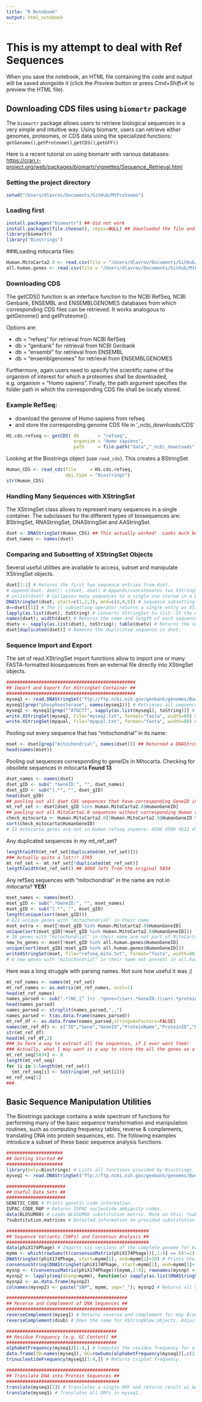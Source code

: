 ```yaml
---
title: "R Notebook"
output: html_notebook
---
```


# This is my attempt to deal with Ref Sequences
When you save the notebook, an HTML file containing the code and output will be saved alongside it (click the *Preview* button or press *Cmd+Shift+K* to preview the HTML file).

## Downloading CDS files using `biomartr` package
The `biomartr` package allows users to retrieve biological sequences in a very simple and intuitive way.
Using biomartr, users can retrieve either genomes, proteomes, or CDS data using the specialized functions:
`getGenome()`,`getProteome()`,`getCDS()`,`getGFF()`

Here is a recent tutorial on using biomartr with various databases:
[https://cran.r-project.org/web/packages/biomartr/vignettes/Sequence_Retrieval.html](https://cran.r-project.org/web/packages/biomartr/vignettes/Sequence_Retrieval.html)

### Setting the project directory
```r
setwd("/Users/dlavrov/Documents/GitHub/MtProteome")
```


### Loading first
```r
install.packages("biomartr") ## did not work
install.packages(file.choose(), repos=NULL) ## downloaded the file and used instead
library(biomartr)
library("Biostrings")
```

###Loading mitocarta files:
```r
Human.MitoCarta2.0 <- read.csv(file = "/Users/dlavrov/Documents/GitHub/MtProteome/Human.MitoCarta2.0.csv")
all.human.genes <- read.csv(file = "/Users/dlavrov/Documents/GitHub/MtProteome/data/Human.MitoCarta2.0.csv")
```


### Downloading CDS
The getCDS() function is an interface function to the NCBI RefSeq, NCBI Genbank, ENSEMBL and ENSEMBLGENOMES databases from which corresponding CDS files can be retrieved. It works analogous to getGenome() and getProteome().

Options are:

* db = "refseq" for retrieval from NCBI RefSeq
* db = "genbank" for retrieval from NCBI Genbank
* db = "ensembl" for retrieval from ENSEMBL
* db = "ensemblgenomes" for retrieval from ENSEMBLGENOMES

Furthermore, again users need to specify the scientific name of the organism of interest for which a proteomes shall be downloaded, e.g. organism = "Homo sapiens". Finally, the path argument specifies the folder path in which the corresponding CDS file shall be locally stored. 

### Example RefSeq:
- download the genome of Homo sapiens from refseq
- and store the corresponding genome CDS file in '_ncbi_downloads/CDS'

```r
HS.cds.refseq <- getCDS( db       = "refseq", 
                         organism = "Homo sapiens",
                         path     = file.path("data","_ncbi_downloads","CDS"))
```

Looking at the Biostrings object (use `read_cds`). This creates a BStringSet.

```r
Human_CDS <- read_cds(file     = HS.cds.refseq, 
                      obj.type = "Biostrings")
str(Human_CDS)
```

### Handling Many Sequences with XStringSet

The XStringSet class allows to represent many sequences in a single container. The subclasses for the different types of biosequences are: BStringSet, RNAStringSet, DNAStringSet and AAStringSet. 

```r
dset <- DNAStringSet(Human_CDS) ## This actually worked!  Looks much better now.
dset_names <- names(dset)
```

### Comparing and Subsetting of XStringSet Objects

Several useful utilities are available to access, subset and manipulate XStringSet objects. 

```r
dset[1:2] # Returns the first two sequence entries from dset.
# append(dset, dset); c(dset, dset) # Appends/concatenates two XStringSet objects.
# unlist(dset) # Collapses many sequences to a single one stored in a DNAString container.
DNAStringSet(dset, start=c(1,2,3), end=c(4,8,5)) # Sequence subsetting by positions provided under start and end.
d==dset[[1]] # The [[ subsetting operator returns a single entry as XString object.
lapply(as.list(dset), toString) # Converts XStringSet to list. If the name field is populated then the list elements will be named accordingly.
names(dset); width(dset) # Returns the name and length of each sequences, respectively.
dsetv <- sapply(as.list(dset), toString); table(dsetv) # Returns the sequences in XStringSet as named vector and then counts the number of occurrences of each sequence.
dset[duplicated(dset)] # Removes the duplicated sequence in dset.
```

### Sequence Import and Export

The set of read.XStringSet import functions allow to import one or many FASTA-formatted biosequences from an external file directly into XStingSet objects.

```r
################################################
## Import and Export for XStringSet Container ##
################################################
myseq1 <- read.DNAStringSet("ftp://ftp.ncbi.nih.gov/genbank/genomes/Bacteria/Halobacterium_sp_uid217/AE004437.ffn","fasta") # Imports all open reading frames of the Halobacterium genome from NCBI into DNAStringSet object. If this returns an error message then first download the sequences to your desktop and import them from there. 
myseq1[grep("phosphoesterase", names(myseq1))] # Retrieves all sequences containing the term "phosphodiesterase" in their name field.
myseq2 <- myseq1[grep("^ATGCTT", sapply(as.list(myseq1), toString))] # Retrieves all sequences starting with "ATGCTT".
write.XStringSet(myseq2, file="myseq2.txt", format="fasta", width=80) # Writes sequences to file in FASTA format.
write.XStringSet(myqual, file="myqual.txt", format="fasta", width=80) # Writes quality scores from above example to file.
```

Pooling out every sequence that has "mitochondrial" in its name:

```r
mset <- dset[grep("mitochondrial", names(dset))] ## Returned a DNAStringSet instance of length 2906 (but only 622 genes)
head(names(mset))
```

Pooling out sequences corresponding to geneIDs in Mitocarta. Checking for obsolete sequences in mitocarta **Found 13**

```r
dset_names <- names(dset)
dset_gID <- sub(".*GeneID:", "", dset_names)
dset_gID <- sub("].*", "", dset_gID)
head(dset_gID)
## pooling out all dset CDS sequences that have corresponding GeneID in mitocarta
mt_ref_set <- dset[dset_gID %in% Human.MitoCarta2.0$HumanGeneID]
## pooling out all MitoCarta2.0 sequences without corresponding Human refseq
check_mitocarta <- Human.MitoCarta2.0[!Human.MitoCarta2.0$HumanGeneID %in% dset_gID,]
sort(check_mitocarta$HumanGeneID)
# 13 mitocarta genes are not in Human refseq anymore: 4508 4509 4512 4513 4514 4519 4535 4536 4537 4538 4539 4540 4541
```

Any duplicated sequences in my mt_ref_set?

```r
length(width(mt_ref_set[duplicated(mt_ref_set)]))
### Actually quite a lot!!! 1765
mt_ref_set <- mt_ref_set[!duplicated(mt_ref_set)]
length(width(mt_ref_set)) ## 4069 left from the original 5834
```

Any refSeq sequences with "mitochondrial" in the name are not in mitocarta? **YES!**

```r
mset_names <- names(mset)
mset_gID <- sub(".*GeneID:", "", mset_names)
mset_gID <- sub("].*", "", mset_gID)
length(unique(sort(mset_gID)))
# 622 unique genes with "mitochondrial" in their name
mset_extra <- mset[!mset_gID %in% Human.MitoCarta2.0$HumanGeneID]
unique(sort(mset_gID[!mset_gID %in% Human.MitoCarta2.0$HumanGeneID]))
# 36 genes with "mitochondrial" in their name are not part of MitoCarta
new_hs_genes <- mset[!mset_gID %in% all.human.genes$HumanGeneID]
unique(sort(mset_gID[!mset_gID %in% all.human.genes$HumanGeneID]))
writeXStringSet(mset, file="refseq_mito.txt", format="fasta", width=80) # Writes sequences to file in FASTA format.
# 8 new genes with "mitochondrial" in their name not present in all.human.genes.
```

Here was a long struggle with parsing names.  Not sure how useful it was ;(

```r
mt_ref_names <- names(mt_ref_set)
mt_ref_names <- as.matrix(mt_ref_names, ncol=1)
head(mt_ref_names)
names_parsed <- sub(".*(NC_[^ ]+) .*gene=(\\w+).*GeneID:(\\w+).*protein=([^\\]]+).*protein_id=([^\\]]+).*location=([^\\]]+).*", "\\1,,\\2,,\\3,,\\4,,\\5,,\\6", mt_ref_names, perl=TRUE) ## had to add to ,, to avoid splitting location
head(names_parsed)
names_parsed <- strsplit(names_parsed,",,")
names_parsed <- t(as.data.frame(names_parsed))
mt_ref_df <- as.data.frame(names_parsed,stringsAsFactors=FALSE)
names(mt_ref_df) <- c("ID","Gene","GeneID","ProteinName","ProteinID","Location")
str(mt_ref_df)
head(mt_ref_df,2)
### So here a way to extract all the sequences, if I ever want them!
### Actually, what I may want is a way to store the all the genes as a list and for each element to have a list of possible CDSs.  Hmmm. Getting ambitious!
mt_ref_seq[5834] <- 0
length(mt_ref_seq)
for (i in 1:length(mt_ref_set)) 
  {mt_ref_seq[i] <- toString(mt_ref_set[i])}
mt_ref_seq[1]
###

```




## Basic Sequence Manipulation Utilities

The Biostrings package contains a wide spectrum of functions for performing many of the basic sequence transformation and manipulation routines, such as computing frequency tables, reverse & complements, translating DNA into protein sequences, etc. The following examples introduce a subset of these basic sequence analysis functions.

```r
#####################
## Getting Started ##
#####################
library(help=Biostrings) # Lists all functions provided by Biostrings.
myseq1 <- read.DNAStringSet("ftp://ftp.ncbi.nih.gov/genbank/genomes/Bacteria/Halobacterium_sp_uid217/AE004437.ffn", "fasta") # Imports a sample sequence data set: all open reading frames of the Halobacterium genome from NCBI. If this returns an error message then first download the sequences to your desktop and import them from there. 

######################
## Useful Data Sets ##
######################
GENETIC_CODE # Prints genetic code information.
IUPAC_CODE_MAP # Returns IUPAC nucleotide ambiguity codes.
data(BLOSUM80) # Loads BLOSUM80 substitution matrix. More on this: ?substitution.matrices
?substitution.matrices # Detailed information on provided substitution matrices.

#####################################################
## Sequence Variants (SNPs) and Consensus Analysis ## 
#####################################################
data(phiX174Phage) # Imports six versions of the complete genome for bacteriophage phi X174 as DNAStringSet object.
mymm <- which(rowSums(t(consensusMatrix(phiX174Phage))[,1:4] == 6)!=1) # Creates a consensus matrix and returns the mismatch (SNP) positions. 
DNAStringSet(phiX174Phage, start=mymm[1], end=mymm[1]+10) # Prints the sequence sections for the first SNP region in the phiX174Phage sequences.
consensusString(DNAStringSet(phiX174Phage, start=mymm[1], end=mymm[1]+10)) # Prints the consensus sequence for the corresponding SNP region. 
mysnp <- t(consensusMatrix(phiX174Phage))[mymm,1:4]; rownames(mysnp) <- paste("SNP", mymm, sep="_"); mysnp # Returns the consensus matrix data only for the SNP positions. 
mysnp2 <- lapply(seq(along=mymm), function(x) sapply(as.list(DNAStringSet(phiX174Phage, start=mymm[x], end=mymm[x])), toString))
mysnp2 <- as.data.frame(mysnp2)
colnames(mysnp2) <- paste("SNP", mymm, sep="_"); mysnp2 # Returns all SNPs in a data frame and names them according to their positions.

#############################################
## Reverse and Complement of DNA Sequences ##
#############################################
reverseComplement(myseq1) # Returns reverse and complement for may BioC object types including XString, XStringView and XStringSet. 
reverseComplement(dsub) # Does the same for XStringView objects. Adjust all start and end coordinates accordingly.

#########################################
## Residue Frequency (e.g. GC Content) ##
#########################################
alphabetFrequency(myseq1)[1:4,] # Computes the residue frequency for all sequences in myseq1.
data.frame(ID=names(myseq1), GC=rowSums(alphabetFrequency(myseq1)[,c(2,3)]/width(myseq1))*100)[1:4,] # Returns GC content as data frame.
trinucleotideFrequency(myseq1[1:4,]) # Returns triplet frequency.

##########################################
## Translate DNA into Protein Sequences ##
##########################################
translate(myseq1[1]) # Translates a single ORF and returns result as AAStringSet object.
translate(myseq1) # Translates all ORFs in myseq1. 
```


